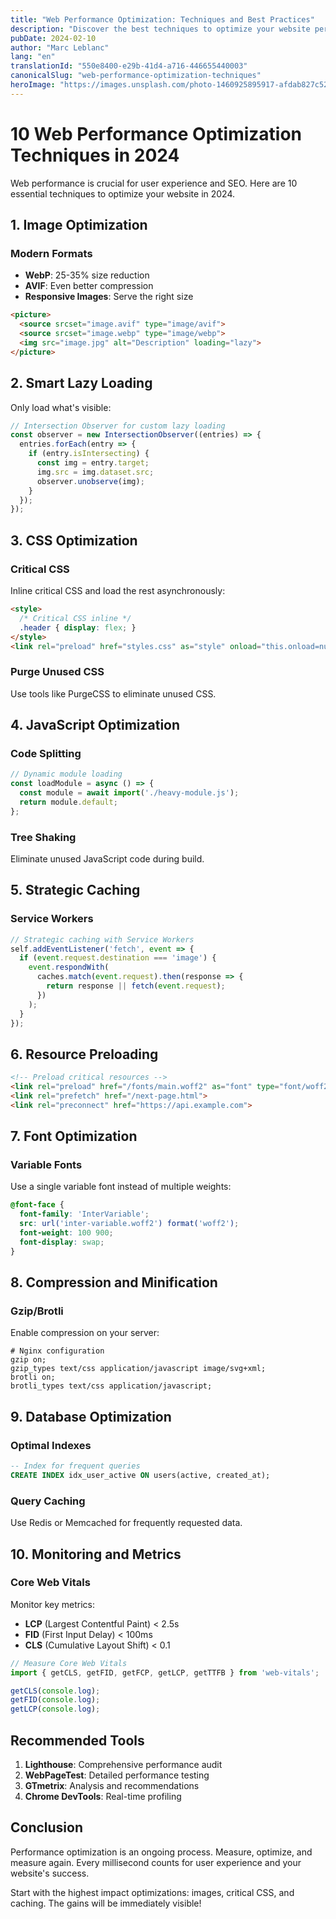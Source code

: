 ```yaml
---
title: "Web Performance Optimization: Techniques and Best Practices"
description: "Discover the best techniques to optimize your website performance and improve user experience."
pubDate: 2024-02-10
author: "Marc Leblanc"
lang: "en"
translationId: "550e8400-e29b-41d4-a716-446655440003"
canonicalSlug: "web-performance-optimization-techniques"
heroImage: "https://images.unsplash.com/photo-1460925895917-afdab827c52f?ixlib=rb-4.0.3&auto=format&fit=crop&w=1200&h=600&q=80"
---
```


# 10 Web Performance Optimization Techniques in 2024

Web performance is crucial for user experience and SEO. Here are 10 essential techniques to optimize your website in 2024.

## 1. Image Optimization

### Modern Formats
- **WebP**: 25-35% size reduction
- **AVIF**: Even better compression
- **Responsive Images**: Serve the right size

```html
<picture>
  <source srcset="image.avif" type="image/avif">
  <source srcset="image.webp" type="image/webp">
  <img src="image.jpg" alt="Description" loading="lazy">
</picture>
```

## 2. Smart Lazy Loading

Only load what's visible:

```javascript
// Intersection Observer for custom lazy loading
const observer = new IntersectionObserver((entries) => {
  entries.forEach(entry => {
    if (entry.isIntersecting) {
      const img = entry.target;
      img.src = img.dataset.src;
      observer.unobserve(img);
    }
  });
});
```

## 3. CSS Optimization

### Critical CSS
Inline critical CSS and load the rest asynchronously:

```html
<style>
  /* Critical CSS inline */
  .header { display: flex; }
</style>
<link rel="preload" href="styles.css" as="style" onload="this.onload=null;this.rel='stylesheet'">
```

### Purge Unused CSS
Use tools like PurgeCSS to eliminate unused CSS.

## 4. JavaScript Optimization

### Code Splitting
```javascript
// Dynamic module loading
const loadModule = async () => {
  const module = await import('./heavy-module.js');
  return module.default;
};
```

### Tree Shaking
Eliminate unused JavaScript code during build.

## 5. Strategic Caching

### Service Workers
```javascript
// Strategic caching with Service Workers
self.addEventListener('fetch', event => {
  if (event.request.destination === 'image') {
    event.respondWith(
      caches.match(event.request).then(response => {
        return response || fetch(event.request);
      })
    );
  }
});
```

## 6. Resource Preloading

```html
<!-- Preload critical resources -->
<link rel="preload" href="/fonts/main.woff2" as="font" type="font/woff2" crossorigin>
<link rel="prefetch" href="/next-page.html">
<link rel="preconnect" href="https://api.example.com">
```

## 7. Font Optimization

### Variable Fonts
Use a single variable font instead of multiple weights:

```css
@font-face {
  font-family: 'InterVariable';
  src: url('inter-variable.woff2') format('woff2');
  font-weight: 100 900;
  font-display: swap;
}
```

## 8. Compression and Minification

### Gzip/Brotli
Enable compression on your server:

```nginx
# Nginx configuration
gzip on;
gzip_types text/css application/javascript image/svg+xml;
brotli on;
brotli_types text/css application/javascript;
```

## 9. Database Optimization

### Optimal Indexes
```sql
-- Index for frequent queries
CREATE INDEX idx_user_active ON users(active, created_at);
```

### Query Caching
Use Redis or Memcached for frequently requested data.

## 10. Monitoring and Metrics

### Core Web Vitals
Monitor key metrics:
- **LCP** (Largest Contentful Paint) < 2.5s
- **FID** (First Input Delay) < 100ms
- **CLS** (Cumulative Layout Shift) < 0.1

```javascript
// Measure Core Web Vitals
import { getCLS, getFID, getFCP, getLCP, getTTFB } from 'web-vitals';

getCLS(console.log);
getFID(console.log);
getLCP(console.log);
```

## Recommended Tools

1. **Lighthouse**: Comprehensive performance audit
2. **WebPageTest**: Detailed performance testing
3. **GTmetrix**: Analysis and recommendations
4. **Chrome DevTools**: Real-time profiling

## Conclusion

Performance optimization is an ongoing process. Measure, optimize, and measure again. Every millisecond counts for user experience and your website's success.

Start with the highest impact optimizations: images, critical CSS, and caching. The gains will be immediately visible! 